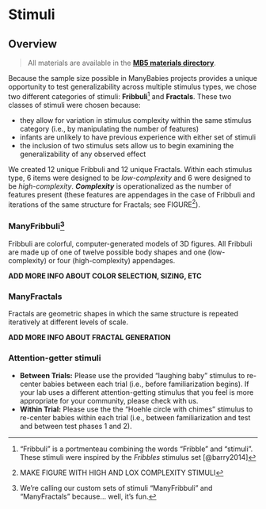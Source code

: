 # Stimuli {#sec-stimuli}

## Overview

> All materials are available in the [**MB5 materials directory**](https://drive.google.com/drive/folders/1ces1jzHYVV0Wx29JAtdfGAZx_pDAAh5l?usp=sharing).

Because the sample size possible in ManyBabies projects provides a unique opportunity to test generalizability across multiple stimulus types, we chose two different categories of stimuli: **Fribbuli**[^stimuli-1] and **Fractals**. These two classes of stimuli were chosen because:

[^stimuli-1]: "Fribbuli" is a portmenteau combining the words "Fribble" and "stimuli". These stimuli were inspired by the *Fribbles* stimulus set [@barry2014]

-   they allow for variation in stimulus complexity within the same stimulus category (i.e., by manipulating the number of features)
-   infants are unlikely to have previous experience with either set of stimuli
-   the inclusion of two stimulus sets allow us to begin examining the generalizability of any observed effect

We created 12 unique Fribbuli and 12 unique Fractals. Within each stimulus type, 6 items were designed to be *low-complexity* and 6 were designed to be *high-complexity*. ***Complexity*** is operationalized as the number of features present (these features are appendages in the case of Fribbuli and iterations of the same structure for Fractals; see FIGURE[^stimuli-todo]). 

[^stimuli-todo]: MAKE FIGURE WITH HIGH AND LOX COMPLEXITY STIMULI


### ManyFribbuli[^stimuli-2]

[^stimuli-2]: We're calling our custom sets of stimuli "ManyFribbuli" and "ManyFractals" because... well, it's fun.

Fribbuli are colorful, computer-generated models of 3D figures. All Fribbuli are made up of one of twelve possible body shapes and one (low-complexity) or four (high-complexity) appendages.

**ADD MORE INFO ABOUT COLOR SELECTION, SIZING, ETC**

### ManyFractals

Fractals are geometric shapes in which the same structure is repeated iteratively at different levels of scale.

**ADD MORE INFO ABOUT FRACTAL GENERATION**

### Attention-getter stimuli

-   **Between Trials:** Please use the provided "laughing baby" stimulus to re-center babies between each trial (i.e., before familiarization begins). If your lab uses a different attention-getting stimulus that you feel is more appropriate for your community, please check with us.
-   **Within Trial:** Please use the the "Hoehle circle with chimes" stimulus to re-center babies within each trial (i.e., between familiarization and test and between test phases 1 and 2).

